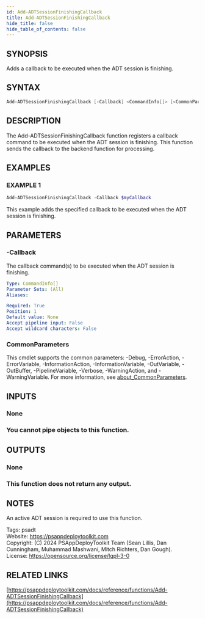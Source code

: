 ```yaml
---
id: Add-ADTSessionFinishingCallback
title: Add-ADTSessionFinishingCallback
hide_title: false
hide_table_of_contents: false
---
```


## SYNOPSIS

Adds a callback to be executed when the ADT session is finishing.

## SYNTAX

```powershell
Add-ADTSessionFinishingCallback [-Callback] <CommandInfo[]> [<CommonParameters>]
```

## DESCRIPTION

The Add-ADTSessionFinishingCallback function registers a callback command to be executed when the ADT session is finishing.
This function sends the callback to the backend function for processing.

## EXAMPLES

### EXAMPLE 1

```powershell
Add-ADTSessionFinishingCallback -Callback $myCallback
```

This example adds the specified callback to be executed when the ADT session is finishing.

## PARAMETERS

### -Callback

The callback command(s) to be executed when the ADT session is finishing.

```yaml
Type: CommandInfo[]
Parameter Sets: (All)
Aliases:

Required: True
Position: 1
Default value: None
Accept pipeline input: False
Accept wildcard characters: False
```

### CommonParameters

This cmdlet supports the common parameters: -Debug, -ErrorAction, -ErrorVariable, -InformationAction, -InformationVariable, -OutVariable, -OutBuffer, -PipelineVariable, -Verbose, -WarningAction, and -WarningVariable. For more information, see [about_CommonParameters](http://go.microsoft.com/fwlink/?LinkID=113216).

## INPUTS

### None

### You cannot pipe objects to this function.
## OUTPUTS

### None

### This function does not return any output.
## NOTES
An active ADT session is required to use this function.

Tags: psadt<br />
Website: https://psappdeploytoolkit.com<br />
Copyright: (C) 2024 PSAppDeployToolkit Team (Sean Lillis, Dan Cunningham, Muhammad Mashwani, Mitch Richters, Dan Gough).<br />
License: https://opensource.org/license/lgpl-3-0

## RELATED LINKS

[https://psappdeploytoolkit.com/docs/reference/functions/Add-ADTSessionFinishingCallback](https://psappdeploytoolkit.com/docs/reference/functions/Add-ADTSessionFinishingCallback)
